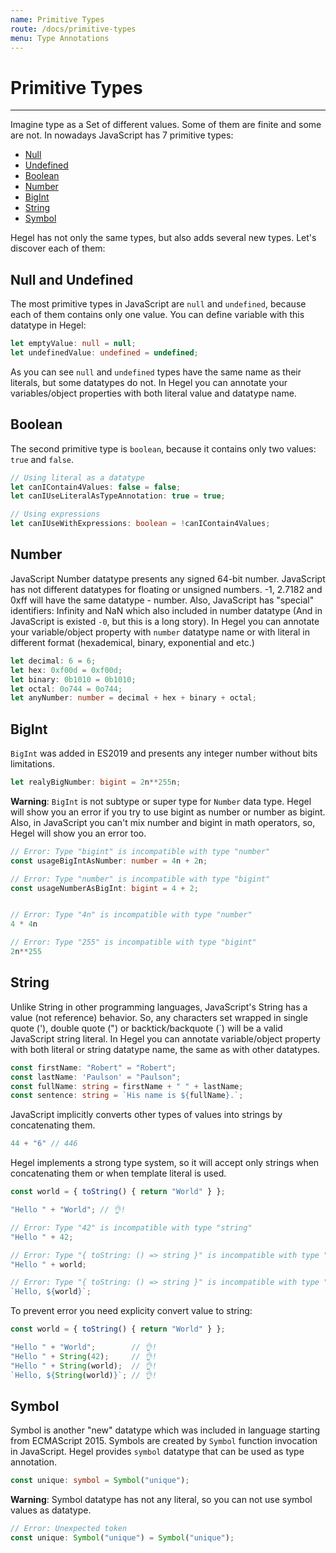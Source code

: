 ```yaml
---
name: Primitive Types
route: /docs/primitive-types
menu: Type Annotations
---
```


# Primitive Types
---------------------

Imagine type as a Set of different values. Some of them are finite and some are not. In nowadays JavaScript has 7 primitive types:
- [Null](#null-and-undefined)
- [Undefined](#null-and-undefined)
- [Boolean](#boolean)
- [Number](#number)
- [BigInt](#number)
- [String](#string)
- [Symbol](#symbol)

Hegel has not only the same types, but also adds several new types. Let's discover each of them:

## Null and Undefined

The most primitive types in JavaScript are `null` and `undefined`, because each of them contains only one value. 
You can define variable with this datatype in Hegel:

```typescript
let emptyValue: null = null;
let undefinedValue: undefined = undefined;
```

As you can see `null` and `undefined` types have the same name as their literals, but some datatypes do not. In Hegel you can annotate your variables/object properties with both literal value and datatype name.

## Boolean

The second primitive type is `boolean`, because it contains only two values: `true` and `false`. 

```typescript
// Using literal as a datatype
let canIContain4Values: false = false;
let canIUseLiteralAsTypeAnnotation: true = true;

// Using expressions
let canIUseWithExpressions: boolean = !canIContain4Values;
```

## Number

JavaScript Number datatype presents any signed 64-bit number. JavaScript has not different datatypes for floating or unsigned numbers. -1, 2.7182 and 0xff will have the same datatype - number. Also, JavaScript has "special" identifiers: Infinity and NaN which also included in number datatype (And in JavaScript is existed `-0`, but this is a long story).
In Hegel you can annotate your variable/object property with `number` datatype name or with literal in different format (hexademical, binary, exponential and etc.)

```typescript
let decimal: 6 = 6;
let hex: 0xf00d = 0xf00d;
let binary: 0b1010 = 0b1010;
let octal: 0o744 = 0o744;
let anyNumber: number = decimal + hex + binary + octal;
```

## BigInt

`BigInt` was added in ES2019 and presents any integer number without bits limitations. 

```typescript
let realyBigNumber: bigint = 2n**255n;
```

**Warning**: `BigInt` is not subtype or super type for `Number` data type. Hegel will show you an error if you try to use bigint as number or number as bigint. Also, in JavaScript you can't mix number and bigint in math operators, so, Hegel will show you an error too.
```typescript
// Error: Type "bigint" is incompatible with type "number"
const usageBigIntAsNumber: number = 4n + 2n;

// Error: Type "number" is incompatible with type "bigint"
const usageNumberAsBigInt: bigint = 4 + 2;


// Error: Type "4n" is incompatible with type "number"
4 * 4n

// Error: Type "255" is incompatible with type "bigint"
2n**255
```

## String

Unlike String in other programming languages, JavaScript's String has a value (not reference) behavior. So, any characters set wrapped in single quote ('), double quote (") or backtick/backquote (`) will be a valid JavaScript string literal. In Hegel you can annotate variable/object property with both literal or string datatype name, the same as with other datatypes.

```typescript
const firstName: "Robert" = "Robert";
const lastName: 'Paulson' = "Paulson";
const fullName: string = firstName + " " + lastName;
const sentence: string = `His name is ${fullName}.`;
```

JavaScript implicitly converts other types of values into strings by concatenating them.

```typescript
44 + "6" // 446
```

Hegel implements a strong type system, so it will accept only strings when concatenating them or when template literal is used.

```typescript
const world = { toString() { return "World" } };

"Hello " + "World"; // 👌!

// Error: Type "42" is incompatible with type "string"
"Hello " + 42;

// Error: Type "{ toString: () => string }" is incompatible with type "string"
"Hello " + world;

// Error: Type "{ toString: () => string }" is incompatible with type "string"
`Hello, ${world}`;
```

To prevent error you need explicity convert value to string:

```typescript
const world = { toString() { return "World" } };

"Hello " + "World";        // 👌!
"Hello " + String(42);     // 👌!
"Hello " + String(world);  // 👌!
`Hello, ${String(world)}`; // 👌!
```

## Symbol

Symbol is another "new" datatype which was included in language starting from ECMAScript 2015.  Symbols are created by `Symbol` function invocation in JavaScript. Hegel provides `symbol` datatype that can be used as type annotation. 

```typescript
const unique: symbol = Symbol("unique");
```

**Warning**: Symbol datatype has not any literal, so you can not use symbol values as datatype.

```typescript
// Error: Unexpected token
const unique: Symbol("unique") = Symbol("unique");
```
